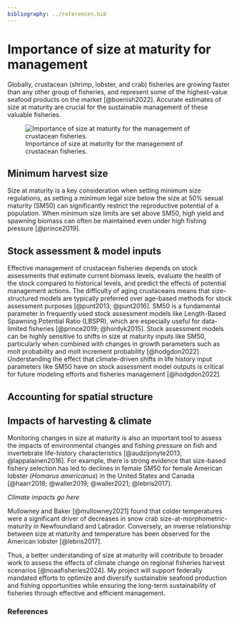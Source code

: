 ```yaml
---
bibliography: ../references.bib
---
```


# Importance of size at maturity for management

Globally, crustacean (shrimp, lobster, and crab) fisheries are growing faster than any other group of fisheries, and represent some of the highest-value seafood products on the market [@boenish2022]. Accurate estimates of size at maturity are crucial for the sustainable management of these valuable fisheries.

![Importance of size at maturity for the management of crustacean fisheries.](../figures/circle_diagram.png){fig-align="center"}

## Minimum harvest size

Size at maturity is a key consideration when setting minimum size regulations, as setting a minimum legal size below the size at 50% sexual maturity (SM50) can significantly restrict the reproductive potential of a population. When minimum size limits are set above SM50, high yield and spawning biomass can often be maintained even under high fishing pressure [@prince2019].

## Stock assessment & model inputs

Effective management of crustacean fisheries depends on stock assessments that estimate current biomass levels, evaluate the health of the stock compared to historical levels, and predict the effects of potential management actions. The difficulty of aging crustaceans means that size-structured models are typically preferred over age-based methods for stock assessment purposes [@punt2013; @punt2016]. SM50 is a fundamental parameter in frequently used stock assessment models like Length-Based Spawning Potential Ratio (LBSPR), which are especially useful for data-limited fisheries [@prince2019; @hordyk2015]. Stock assessment models can be highly sensitive to shifts in size at maturity inputs like SM50, particularly when combined with changes in growth parameters such as molt probability and molt increment probability [@hodgdon2022]. Understanding the effect that climate-driven shifts in life history input parameters like SM50 have on stock assessment model outputs is critical for future modeling efforts and fisheries management [@hodgdon2022].

## Accounting for spatial structure

## Impacts of harvesting & climate

Monitoring changes in size at maturity is also an important tool to assess the impacts of environmental changes and fishing pressure on fish and invertebrate life-history characteristics [@audzijonyte2013; @lappalainen2016]. For example, there is strong evidence that size-based fishery selection has led to declines in female SM50 for female American lobster (*Homarus americanus*) in the United States and Canada [@haarr2018; @waller2019; @waller2021; @lebris2017].

*Climate impacts go here*

Mullowney and Baker [@mullowney2021] found that colder temperatures were a significant driver of decreases in snow crab size-at-morphometric-maturity in Newfoundland and Labrador. Conversely, an inverse relationship between size at maturity and temperature has been observed for the American lobster [@lebris2017].

Thus, a better understanding of size at maturity will contribute to broader work to assess the effects of climate change on regional fisheries harvest scenarios [@noaafisheries2024]. My project will support federally mandated efforts to optimize and diversify sustainable seafood production and fishing opportunities while ensuring the long-term sustainability of fisheries through effective and efficient management.

### References {.unnumbered}
